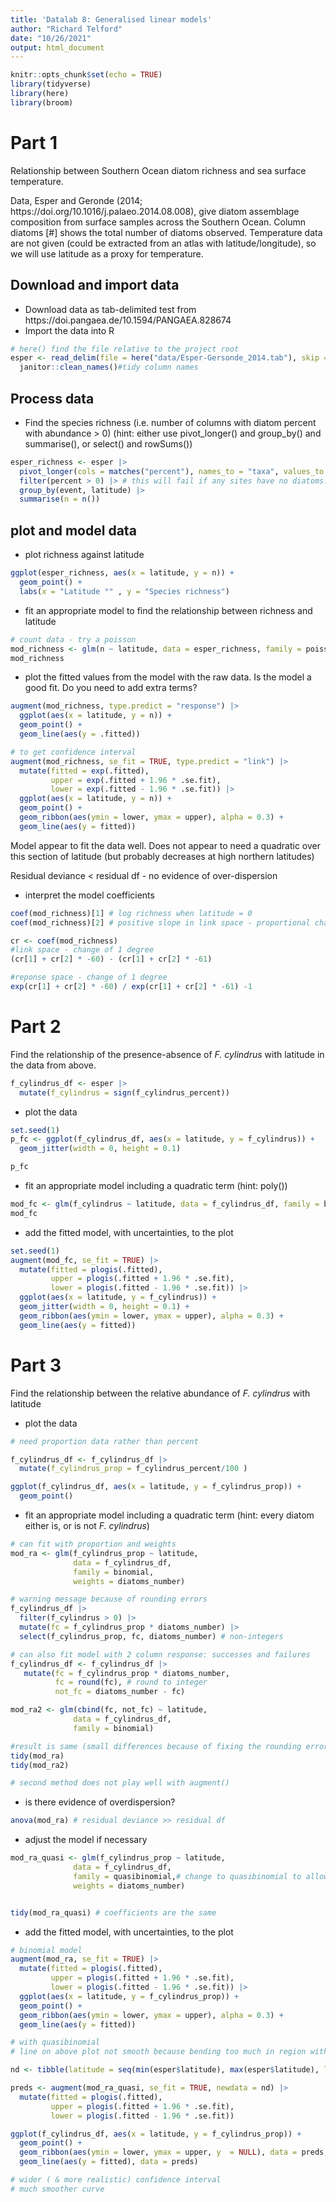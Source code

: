 ```yaml
---
title: 'Datalab 8: Generalised linear models'
author: "Richard Telford"
date: "10/26/2021"
output: html_document
---
```


```r
knitr::opts_chunk$set(echo = TRUE)
library(tidyverse)
library(here)
library(broom)

```

# Part 1

Relationship between Southern Ocean diatom richness and sea surface temperature.

Data, Esper and Geronde (2014; https://doi.org/10.1016/j.palaeo.2014.08.008), give diatom assemblage composition from surface samples across the Southern Ocean. 
Column diatoms [#] shows the total number of diatoms observed.
Temperature data are not given (could be extracted from an atlas with latitude/longitude), so we will use latitude as a proxy for temperature.

## Download and import data

- Download data as tab-delimited test from https://doi.pangaea.de/10.1594/PANGAEA.828674
- Import the data into R

```r
# here() find the file relative to the project root
esper <- read_delim(file = here("data/Esper-Gersonde_2014.tab"), skip = 155, delim = "\t") |> 
  janitor::clean_names()#tidy column names
```



## Process data
- Find the species richness (i.e. number of columns with diatom percent with abundance > 0) (hint: either use pivot_longer() and group_by() and summarise(), or select() and rowSums())

```r
esper_richness <- esper |> 
  pivot_longer(cols = matches("percent"), names_to = "taxa", values_to = "percent") |> # could also cols = a_actinochilus_percent:diatoms_indet_percent (should probably remove diatoms_indet_percent is it not a real species)
  filter(percent > 0) |> # this will fail if any sites have no diatoms. In that case use summarise(n = sum(percent > 0))
  group_by(event, latitude) |> 
  summarise(n = n())
```



## plot and model data

- plot richness against latitude

```r
ggplot(esper_richness, aes(x = latitude, y = n)) +
  geom_point() + 
  labs(x = "Latitude °" , y = "Species richness")
```


- fit an appropriate model to find the relationship between richness and latitude

```r
# count data - try a poisson
mod_richness <- glm(n ~ latitude, data = esper_richness, family = poisson)
mod_richness
```

- plot the fitted values from the model with the raw data. Is the model a good fit. Do you need to add extra terms?

```r
augment(mod_richness, type.predict = "response") |> 
  ggplot(aes(x = latitude, y = n)) +
  geom_point() +
  geom_line(aes(y = .fitted))

# to get confidence interval
augment(mod_richness, se_fit = TRUE, type.predict = "link") |> 
  mutate(fitted = exp(.fitted), 
         upper = exp(.fitted + 1.96 * .se.fit), 
         lower = exp(.fitted - 1.96 * .se.fit)) |> 
  ggplot(aes(x = latitude, y = n)) +
  geom_point() +
  geom_ribbon(aes(ymin = lower, ymax = upper), alpha = 0.3) +
  geom_line(aes(y = fitted))
```
Model appear to fit the data well. Does not appear to need a quadratic over this section of latitude (but probably decreases at high northern latitudes)

Residual deviance < residual df - no evidence of over-dispersion

- interpret the model coefficients

```r
coef(mod_richness)[1] # log richness when latitude = 0
coef(mod_richness)[2] # positive slope in link space - proportional change in response space
```
```r
cr <- coef(mod_richness)
#link space - change of 1 degree
(cr[1] + cr[2] * -60) - (cr[1] + cr[2] * -61)

#reponse space - change of 1 degree
exp(cr[1] + cr[2] * -60) / exp(cr[1] + cr[2] * -61) -1
```


# Part 2

Find the relationship of the presence-absence of _F. cylindrus_  with latitude in the data from above.

```r
f_cylindrus_df <- esper |> 
  mutate(f_cylindrus = sign(f_cylindrus_percent))
```


- plot the data

```r
set.seed(1)
p_fc <- ggplot(f_cylindrus_df, aes(x = latitude, y = f_cylindrus)) +
  geom_jitter(width = 0, height = 0.1)

p_fc
```


- fit an appropriate model including a quadratic term (hint: poly())

```r
mod_fc <- glm(f_cylindrus ~ latitude, data = f_cylindrus_df, family = binomial)
mod_fc  
```

- add the fitted model, with uncertainties, to the plot

```r
set.seed(1)
augment(mod_fc, se_fit = TRUE) |> 
  mutate(fitted = plogis(.fitted), 
         upper = plogis(.fitted + 1.96 * .se.fit), 
         lower = plogis(.fitted - 1.96 * .se.fit)) |> 
  ggplot(aes(x = latitude, y = f_cylindrus)) +
  geom_jitter(width = 0, height = 0.1) +
  geom_ribbon(aes(ymin = lower, ymax = upper), alpha = 0.3) +
  geom_line(aes(y = fitted)) 
```



# Part 3

Find the relationship between the relative abundance of  _F. cylindrus_  with latitude

- plot the data

```r
# need proportion data rather than percent

f_cylindrus_df <- f_cylindrus_df |> 
  mutate(f_cylindrus_prop = f_cylindrus_percent/100 )

ggplot(f_cylindrus_df, aes(x = latitude, y = f_cylindrus_prop)) +
  geom_point()

```

- fit an appropriate model including a quadratic term (hint: every diatom either is, or is not _F. cylindrus_)

```r
# can fit with proportion and weights
mod_ra <- glm(f_cylindrus_prop ~ latitude, 
              data = f_cylindrus_df,
              family = binomial,
              weights = diatoms_number)

# warning message because of rounding errors 
f_cylindrus_df |> 
  filter(f_cylindrus > 0) |> 
  mutate(fc = f_cylindrus_prop * diatoms_number) |> 
  select(f_cylindrus_prop, fc, diatoms_number) # non-integers

# can also fit model with 2 column response: successes and failures
f_cylindrus_df <- f_cylindrus_df |> 
   mutate(fc = f_cylindrus_prop * diatoms_number, 
          fc = round(fc), # round to integer
          not_fc = diatoms_number - fc)

mod_ra2 <- glm(cbind(fc, not_fc) ~ latitude, 
              data = f_cylindrus_df,
              family = binomial)

#result is same (small differences because of fixing the rounding errors)
tidy(mod_ra)
tidy(mod_ra2)

# second method does not play well with augment()

```

- is there evidence of overdispersion?

```r
anova(mod_ra) # residual deviance >> residual df
```

- adjust the model if necessary

```r
mod_ra_quasi <- glm(f_cylindrus_prop ~ latitude, 
              data = f_cylindrus_df,
              family = quasibinomial,# change to quasibinomial to allow for overdispersion
              weights = diatoms_number)


tidy(mod_ra_quasi) # coefficients are the same
```


- add the fitted model, with uncertainties, to the plot

```r
# binomial model
augment(mod_ra, se_fit = TRUE) |> 
  mutate(fitted = plogis(.fitted), 
         upper = plogis(.fitted + 1.96 * .se.fit), 
         lower = plogis(.fitted - 1.96 * .se.fit)) |> 
  ggplot(aes(x = latitude, y = f_cylindrus_prop)) +
  geom_point() +
  geom_ribbon(aes(ymin = lower, ymax = upper), alpha = 0.3) +
  geom_line(aes(y = fitted)) 

# with quasibinomial
# line on above plot not smooth because bending too much in region with few data points for predictions. Solve by making predictions for new data on regular grid

nd <- tibble(latitude = seq(min(esper$latitude), max(esper$latitude), length.out = 200))

preds <- augment(mod_ra_quasi, se_fit = TRUE, newdata = nd) |> 
  mutate(fitted = plogis(.fitted), 
         upper = plogis(.fitted + 1.96 * .se.fit), 
         lower = plogis(.fitted - 1.96 * .se.fit)) 

ggplot(f_cylindrus_df, aes(x = latitude, y = f_cylindrus_prop)) +
  geom_point() +
  geom_ribbon(aes(ymin = lower, ymax = upper, y  = NULL), data = preds, alpha = 0.3) +
  geom_line(aes(y = fitted), data = preds) 

# wider ( & more realistic) confidence interval
# much smoother curve
```

